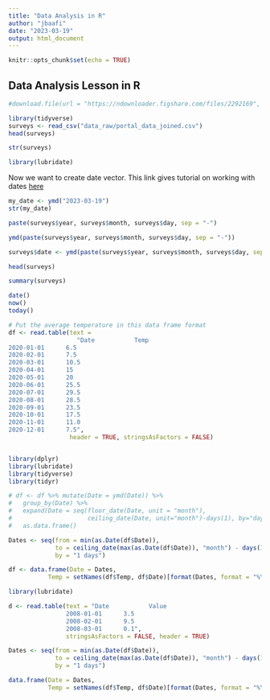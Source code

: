 ```yaml
---
title: "Data Analysis in R"
author: "jbaafi"
date: "2023-03-19"
output: html_document
---
```


```r
knitr::opts_chunk$set(echo = TRUE)
```

## Data Analysis Lesson in R 

```r
#download.file(url = "https://ndownloader.figshare.com/files/2292169", destfile = "/Users/jbaafi/Documents/Github/coding-in-r/Data analysis in R/data_raw/portal_data_joined.csv")
```
```r
library(tidyverse)
surveys <- read_csv("data_raw/portal_data_joined.csv")
head(surveys)
```


```r
str(surveys)
```
```r
library(lubridate)
```

Now we want to create date vector. This link gives tutorial on working with dates [here](https://epirhandbook.com/en/working-with-dates.html)
```r
my_date <- ymd("2023-03-19")
str(my_date)
```

```r
paste(surveys$year, surveys$month, surveys$day, sep = "-")

ymd(paste(surveys$year, surveys$month, surveys$day, sep = "-"))

surveys$date <- ymd(paste(surveys$year, surveys$month, surveys$day, sep = "-"))
```


```r
head(surveys)
```

```r
summary(surveys)
```

```r
date()
now()
today()
```



```r
# Put the average temperature in this data frame format
df <- read.table(text = 
                   "Date           Temp
2020-01-01      6.5       
2020-02-01      7.5          
2020-03-01      10.5
2020-04-01      15       
2020-05-01      20       
2020-06-01      25.5
2020-07-01      29.5   
2020-08-01      28.5      
2020-09-01      23.5
2020-10-01      17.5      
2020-11-01      11.0          
2020-12-01      7.5",
                 header = TRUE, stringsAsFactors = FALSE)


library(dplyr)
library(lubridate)
library(tidyverse)
library(tidyr)

# df <- df %>% mutate(Date = ymd(Date)) %>%
#   group_by(Date) %>%
#   expand(Date = seq(floor_date(Date, unit = "month"),
#                     ceiling_date(Date, unit="month")-days(1), by="day"), Temp)  %>%
#   as.data.frame()

Dates <- seq(from = min(as.Date(df$Date)),
             to = ceiling_date(max(as.Date(df$Date)), "month") - days(1),
             by = "1 days")

df <- data.frame(Date = Dates,
           Temp = setNames(df$Temp, df$Date)[format(Dates, format = "%Y-%m-01")])
```


```r
library(lubridate)

d <- read.table(text = "Date           Value 
                2008-01-01      3.5          
                2008-02-01      9.5          
                2008-03-01      0.1",
                stringsAsFactors = FALSE, header = TRUE)

Dates <- seq(from = min(as.Date(df$Date)),
             to = ceiling_date(max(as.Date(df$Date)), "month") - days(1),
             by = "1 days")

data.frame(Date = Dates,
           Temp = setNames(df$Temp, df$Date)[format(Dates, format = "%Y-%m-01")])
```






